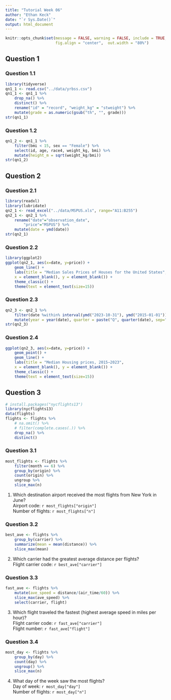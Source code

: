 ```yaml
---
title: "Tutorial Week 06"
author: "Ethan Keck"
date: "`r Sys.Date()`"
output: html_document
---
```


```r
knitr::opts_chunk$set(message = FALSE, warning = FALSE, include = TRUE,
                      fig.align = "center",  out.width = "80%")
```

## Question 1
### Question 1.1

```r
library(tidyverse)
qn1_1 <- read.csv("../data/yrbss.csv")
qn1_1 <- qn1_1 %>% 
    drop_na() %>% 
    distinct() %>%
    rename("id" = "record", "weight_kg" = "stweight") %>%
    mutate(grade = as.numeric(gsub("th", "", grade)))
str(qn1_1)
```

### Question 1.2

```r
qn1_2 <- qn1_1 %>%
    filter(bmi < 15, sex == "Female") %>%
    select(id, age, race4, weight_kg, bmi) %>% 
    mutate(height_m = sqrt(weight_kg/bmi))
str(qn1_2)
```

## Question 2
### Question 2.1

```r
library(readxl)
library(lubridate)
qn2_1 <- read_excel("../data/MSPUS.xls", range="A11:B255")
qn2_1 <- qn2_1 %>% 
    rename("date"="observation_date",
        "price"="MSPUS") %>%
    mutate(date = ymd(date))
str(qn2_1)
```

### Question 2.2

```r
library(ggplot2)
ggplot(qn2_1, aes(x=date, y=price)) +
    geom_line() +
    labs(title = "Median Sales Prices of Houses for the United States",
    x = element_blank(), y = element_blank()) +
    theme_classic() +
    theme(text = element_text(size=15))
```

### Question 2.3

```r
qn2_3 <- qn2_1 %>%
    filter(date %within% interval(ymd("2023-10-31"), ymd("2015-01-01"))) %>%
    mutate(year = year(date), quarter = paste("Q", quarter(date), sep=""))
str(qn2_3)
```

### Question 2.4

```r
ggplot(qn2_3, aes(x=date, y=price)) +
    geom_point() +
    geom_line() +
    labs(title = "Median Housing prices, 2015−2023",
    x = element_blank(), y = element_blank()) +
    theme_classic() +
    theme(text = element_text(size=15))
```

## Question 3
```r
# install.packages("nycflights13")
library(nycflights13)
data(flights)
flights <- flights %>%
    # na.omit() %>% 
    # filter(complete.cases(.)) %>%
    drop_na() %>%
    distinct()
```

### Question 3.1
```r
most_flights <- flights %>% 
    filter(month == 6) %>%
    group_by(origin) %>% 
    count(origin) %>%
    ungroup %>%
    slice_max(n)
```
1. Which destination airport received the most flights from New York in June? \
  Airport code: `r most_flights["origin"]` \
  Number of flights: `r most_flights["n"]`

### Question 3.2

```r
best_ave <- flights %>% 
    group_by(carrier) %>% 
    summarize(mean = mean(distance)) %>%
    slice_max(mean)
```

2. Which carrier had the greatest average distance per flights? \
Flight carrier code: `r best_ave["carrier"]` 

### Question 3.3

```r
fast_ave <- flights %>%
    mutate(ave_speed = distance/(air_time/60)) %>%
    slice_max(ave_speed) %>%
    select(carrier, flight)
```
3. Which flight traveled the fastest (highest average speed in miles per hour)? \
Flight carrier code: `r fast_ave["carrier"]` \
Flight number: `r fast_ave["flight"]`

### Question 3.4

```r
most_day <- flights %>%
    group_by(day) %>%
    count(day) %>% 
    ungroup() %>%
    slice_max(n)
```
4. What day of the week saw the most flights? \
Day of week: `r most_day["day"]` \
Number of flights: `r most_day["n"]`